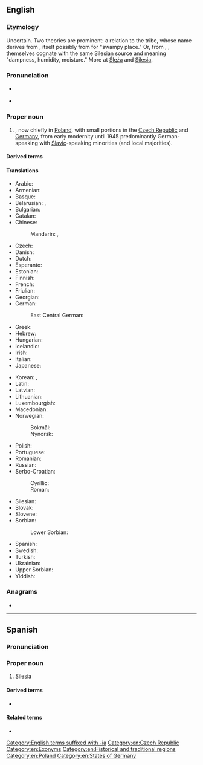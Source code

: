 {{also|silesia|silesià|Silésia|Silèsia}}
==English==
{{wikipedia}}

===Etymology===
Uncertain. Two theories are prominent: a relation to the {{der|en|gem|-}} {{w|Silingi}} tribe, whose name derives from {{der|en|grc|Σιλίγγαι}}, itself possibly from {{der|en|szl|-}} for "swampy place."  Or, from {{der|en|zlw-opl|ślęg}}, {{m|zlw-opl|śląg}}, themselves cognate with the same Silesian source and meaning "dampness, humidity, moisture."  More at [[w:Ślęża#Etymology|Ślęża]] and [[w:Silesia#Etymology|Silesia]].

===Pronunciation===
* {{a|RP}} {{IPA|en|/saɪˈliːʃə/}}
* {{a|US}} {{IPA|en|/saɪˈliʒə/}}

===Proper noun===
{{en-proper noun}}

# {{place|en|region|in central|cont/Europe}}, now chiefly in [[Poland]], with small portions in the [[Czech Republic]] and [[Germany]], from early modernity until 1945 predominantly German-speaking with [[Slavic]]-speaking minorities (and local majorities).

====Derived terms====
{{der2|en
|Silesian
|sleazy
|sleaze
|Upper Silesia}}

====Translations====
{{trans-top|region}}
* Arabic: {{t|ar|سِيلِيزْيَا|f|tr=silīzyā}}
* Armenian: {{t|hy|Սիլեզիա}}
* Basque: {{t|eu|Silesia}}
* Belarusian: {{t|be|Сіле́зія|f|sc=Cyrl}}, {{t|be|Шлёнск|m|sc=Cyrl}}
* Bulgarian: {{t|bg|Силе́зия|f}}
* Catalan: {{t+|ca|Silèsia|f}}
* Chinese:
*: Mandarin: {{t+|cmn|西里西亞|sc=Hani}}, {{t+|cmn|西里西亚|tr=Xīlǐxīyà|sc=Hani}}
* Czech: {{t+|cs|Slezsko|n}}
* Danish: {{t|da|Schlesien}}
* Dutch: {{t+|nl|Silezië|n}}
* Esperanto: {{t|eo|Silezio}}
* Estonian: {{t|et|Sileesia}}
* Finnish: {{t+|fi|Sleesia}}
* French: {{t+|fr|Silésie|f}}
* Friulian: {{t|fur|Slesie|f}}
* Georgian: {{t|ka|სილეზია}}
* German: {{t+|de|Schlesien|n}}
*: East Central German: {{t|gmw-ecg|Schläsing|f}} {{q|Silesian}}
* Greek: {{t|el|Σιλεσία}}
* Hebrew: {{t|he|שלזיה|sc=Hebr}}
* Hungarian: {{t+|hu|Szilézia}}
* Icelandic: {{t|is|Slésía|f}}
* Irish: {{t|ga|Siléis|f|alt=an tSiléis}}
* Italian: {{t+|it|Slesia|f}}
* Japanese: {{t|ja|シレジア|tr=Shirejia|sc=Jpan}}
{{trans-mid}}
* Korean: {{t|ko|^슐롱스크}}, {{t|ko|^실레지아}}
* Latin: {{t+|la|Silesia|f}}
* Latvian: {{t|lv|Silēzija|f}}
* Lithuanian: {{t|lt|Silezija|f}}
* Luxembourgish: {{t|lb|Schlesien}}
* Macedonian: {{t|mk|Шлеска|f}}
* Norwegian:
*: Bokmål: {{t|nb|Schlesien|n}}
*: Nynorsk: {{t|nn|Schlesien|n}}
* Polish: {{t+|pl|Śląsk|m}}
* Portuguese: {{t|pt|Silésia|f}}
* Romanian: {{t|ro|Silezia|f}}
* Russian: {{t+|ru|Силе́зия|f}}
* Serbo-Croatian:
*: Cyrillic: {{t|sh|Шлеска}}
*: Roman: {{t+|sh|Šleska}}
* Silesian: {{t|szl|Ślůnsk}}
* Slovak: {{t|sk|Sliezsko|n}}
* Slovene: {{t|sl|Šlesija|f}}
* Sorbian:
*: Lower Sorbian: {{t|dsb|Šlazyńska|f}}
* Spanish: {{t|es|Silesia|f}}
* Swedish: {{t+|sv|Schlesien}}
* Turkish: {{t|tr|Silezya}}
* Ukrainian: {{t|uk|Сілезія}}
* Upper Sorbian: {{t|hsb|Šleska}}
* Yiddish: {{t|yi|שלעסינג|n}}
{{trans-bottom}}

===Anagrams===
* {{anagrams|en|a=aeiilss|liaises}}

[[Category:English terms suffixed with -ia]]
[[Category:en:Czech Republic]]
[[Category:en:Exonyms]]
[[Category:en:Historical and traditional regions]]
[[Category:en:Poland]]
[[Category:en:States of Germany]]

----

==Spanish==

===Pronunciation===
{{es-IPA}}{{wikipedia|lang=es}}

===Proper noun===
{{es-proper noun|f}}

# [[#English|Silesia]] {{gloss|region}}

====Derived terms====
* {{l|es|silesiano}}

====Related terms====
* {{l|es|silesio}}

{{C|es|Czech Republic|Exonyms|Germany|Historical and traditional regions|Poland|Regions in Europe}}